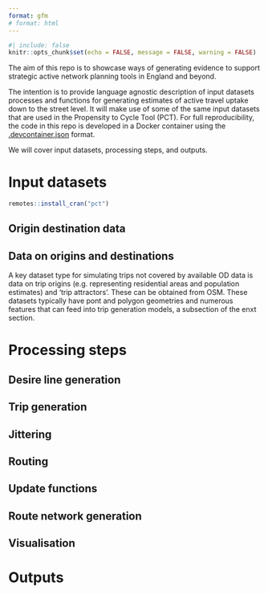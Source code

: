 ```yaml
---
format: gfm
# format: html
---
```


```r
#| include: false
knitr::opts_chunk$set(echo = FALSE, message = FALSE, warning = FALSE)
```

The aim of this repo is to showcase ways of generating evidence to support strategic active network planning tools in England and beyond.

The intention is to provide language agnostic description of input datasets processes and functions for generating estimates of active travel uptake down to the street level.
It will make use of some of the same input datasets that are used in the Propensity to Cycle Tool (PCT).
For full reproducibility, the code in this repo is developed in a Docker container using the [.devcontainer.json](https://containers.dev/implementors/json_reference/) format.

We will cover input datasets, processing steps, and outputs.

# Input datasets

```r
remotes::install_cran("pct")
```

## Origin destination data


## Data on origins and destinations

A key dataset type for simulating trips not covered by available OD data is data on trip origins (e.g. representing residential areas and population estimates) and 'trip attractors'.
These can be obtained from OSM.
These datasets typically have pont and polygon geometries and numerous features that can feed into trip generation models, a subsection of the enxt section.

# Processing steps

## Desire line generation

## Trip generation

## Jittering

## Routing

## Update functions

## Route network generation

## Visualisation

# Outputs

